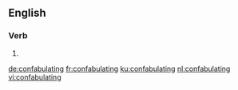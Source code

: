 ==English==

===Verb===
{{head|en|present participle}}

# {{present participle of|confabulate|lang=en|nocat=1}}

[[de:confabulating]]
[[fr:confabulating]]
[[ku:confabulating]]
[[nl:confabulating]]
[[vi:confabulating]]